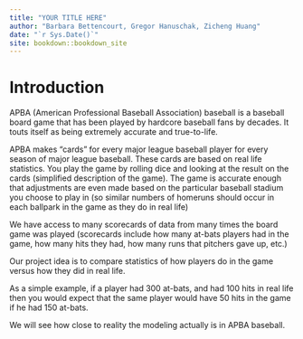 ```yaml
--- 
title: "YOUR TITLE HERE"
author: "Barbara Bettencourt, Gregor Hanuschak, Zicheng Huang"
date: "`r Sys.Date()`"
site: bookdown::bookdown_site
---
```


# Introduction

APBA (American Professional Baseball Association) baseball is a baseball board game that has been played by hardcore baseball fans by decades.  It touts itself as being extremely accurate and true-to-life.

APBA makes "cards" for every major league baseball player for every season of major league baseball.  These cards are based on real life statistics.  You play the game by rolling dice and looking at the result on the cards (simplified description of the game).  The game is accurate enough that adjustments are even made based on the particular baseball stadium you choose to play in (so similar numbers of homeruns should occur in each ballpark in the game as they do in real life)

We have access to many scorecards of data from many times the board game was played (scorecards include how many at-bats players had in the game, how many hits they had, how many runs that pitchers gave up, etc.)

Our project idea is to compare statistics of how players do in the game versus how they did in real life.

As a simple example, if a player had 300 at-bats, and had 100 hits in real life then you would expect that the same player would have 50 hits in the game if he had 150 at-bats.

We will see how close to reality the modeling actually is in APBA baseball.